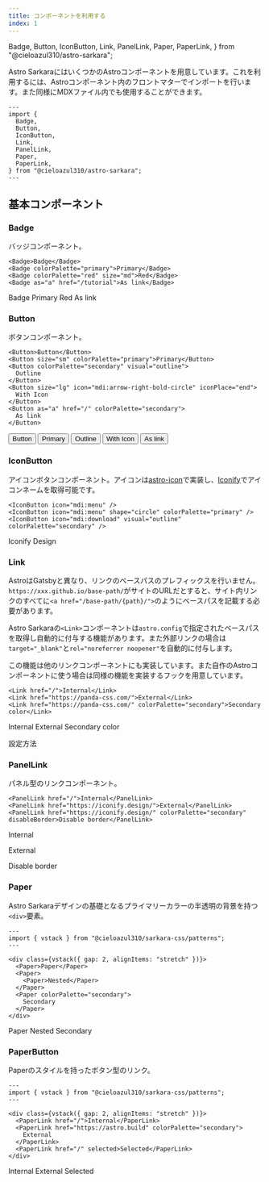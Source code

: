 ```yaml
---
title: コンポーネントを利用する
index: 1
---
```


  Badge,
  Button,
  IconButton,
  Link,
  PanelLink,
  Paper,
  PaperLink,
} from "@cieloazul310/astro-sarkara";

Astro SarkaraにはいくつかのAstroコンポーネントを用意しています。これを利用するには、Astroコンポーネント内のフロントマターでインポートを行います。また同様にMDXファイル内でも使用することができます。

```astro
---
import {
  Badge,
  Button,
  IconButton,
  Link,
  PanelLink,
  Paper,
  PaperLink,
} from "@cieloazul310/astro-sarkara";
---
```

## 基本コンポーネント

### Badge

バッジコンポーネント。

```mdx
<Badge>Badge</Badge>
<Badge colorPalette="primary">Primary</Badge>
<Badge colorPalette="red" size="md">Red</Badge>
<Badge as="a" href="/tutorial">As link</Badge>
```

<Badge>Badge</Badge> <Badge colorPalette="primary">Primary</Badge> <Badge colorPalette="red" size="md">Red</Badge> 
<Badge as="a" href="/tutorial">As link</Badge>

### Button

ボタンコンポーネント。

```mdx
<Button>Button</Button>
<Button size="sm" colorPalette="primary">Primary</Button>
<Button colorPalette="secondary" visual="outline">
  Outline
</Button>
<Button size="lg" icon="mdi:arrow-right-bold-circle" iconPlace="end">
  With Icon
</Button>
<Button as="a" href="/" colorPalette="secondary">
  As link
</Button>
```

<Button>Button</Button> <Button size="sm" colorPalette="primary">Primary</Button> <Button colorPalette="secondary" visual="outline">Outline</Button> <Button size="lg" icon="mdi:arrow-right-bold-circle" iconPlace="end">With Icon</Button>
<Button as="a" href="/" colorPalette="secondary">As link</Button>

### IconButton

アイコンボタンコンポーネント。アイコンは[astro-icon]で実装し、[Iconify]でアイコンネームを取得可能です。

```mdx
<IconButton icon="mdi:menu" />
<IconButton icon="mdi:menu" shape="circle" colorPalette="primary" />
<IconButton icon="mdi:download" visual="outline" colorPalette="secondary" />
```

<IconButton icon="mdi:menu" /> 
<IconButton icon="mdi:menu" shape="circle" colorPalette="primary" />
<IconButton icon="mdi:download" visual="outline" colorPalette="secondary" />

<PanelLink href="https://iconify.design/">Iconify Design</PanelLink>

### Link

AstroはGatsbyと異なり、リンクのベースパスのプレフィックスを行いません。`https://xxx.github.io/base-path/`がサイトのURLだとすると、サイト内リンクのすべてに`<a href="/base-path/{path}/">`のようにベースパスを記載する必要があります。

Astro Sarkaraの`<Link>`コンポーネントは`astro.config`で指定されたベースパスを取得し自動的に付与する機能があります。また外部リンクの場合は`target="_blank"`と`rel="noreferrer noopener"`を自動的に付与します。

この機能は他のリンクコンポーネントにも実装しています。また自作のAstroコンポーネントに使う場合は同様の機能を実装するフックを用意しています。

```mdx
<Link href="/">Internal</Link>
<Link href="https://panda-css.com/">External</Link>
<Link href="https://panda-css.com/" colorPalette="secondary">Secondary color</Link>
```

<Link href="/">Internal</Link>  
<Link href="https://panda-css.com/">External</Link>  
<Link href="https://panda-css.com/" colorPalette="secondary">Secondary color</Link>

<PanelLink href="https://docs.astro.build/ja/reference/configuration-reference/#base">設定方法</PanelLink>

### PanelLink

パネル型のリンクコンポーネント。

```mdx
<PanelLink href="/">Internal</PanelLink>
<PanelLink href="https://iconify.design/">External</PanelLink>
<PanelLink href="https://iconify.design/" colorPalette="secondary" disableBorder>Disable border</PanelLink>
```

<PanelLink href="/">Internal</PanelLink>

<PanelLink href="https://iconify.design/">External</PanelLink>

<PanelLink href="https://iconify.design/" colorPalette="secondary" disableBorder>Disable border</PanelLink>

### Paper

Astro Sarkaraデザインの基礎となるプライマリーカラーの半透明の背景を持つ`<div>`要素。

```astro
---
import { vstack } from "@cieloazul310/sarkara-css/patterns";
---

<div class={vstack({ gap: 2, alignItems: "stretch" })}>
  <Paper>Paper</Paper>
  <Paper>
    <Paper>Nested</Paper>
  </Paper>
  <Paper colorPalette="secondary">
    Secondary
  </Paper>
</div>
```

<div class={vstack({ gap: 2, alignItems: "stretch" })}>
  <Paper>
    Paper
  </Paper>
  <Paper>
    <Paper>
      Nested
    </Paper>
  </Paper>
  <Paper colorPalette="secondary">
    Secondary
  </Paper>
</div>

### PaperButton

Paperのスタイルを持ったボタン型のリンク。

```astro
---
import { vstack } from "@cieloazul310/sarkara-css/patterns";
---

<div class={vstack({ gap: 2, alignItems: "stretch" })}>
  <PaperLink href="/">Internal</PaperLink>
  <PaperLink href="https://astro.build" colorPalette="secondary">
    External
  </PaperLink>
  <PaperLink href="/" selected>Selected</PaperLink>
</div>
```

<div class={vstack({ gap: 2, alignItems: "stretch" })}>
  <PaperLink href="/">Internal</PaperLink>
  <PaperLink href="https://astro.build" colorPalette="secondary">External</PaperLink>
  <PaperLink href="/" selected>Selected</PaperLink>
</div>

[astro-icon]: https://github.com/natemoo-re/astro-icon "astro-icon"
[Iconify]: https://iconify.design/ "Iconify"
